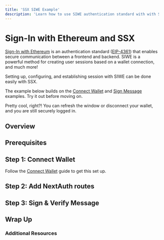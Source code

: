 ```yaml
---
title: 'SSX SIWE Example'
description: 'Learn how to use SIWE authentication standard with with SSX wagmi.'
---
```




# Sign-In with Ethereum and SSX

[Sign-In with Ethereum](https://login.xyz) is an authentication standard ([EIP-4361](https://docs.login.xyz/general-information/siwe-overview/eip-4361)) that enables secure communication between a frontend and backend. SIWE is a powerful method for creating user sessions based on a wallet connection, and much more!

Setting up, configuring, and establishing session with SIWE can be done easily with SSX.

The example below builds on the [Connect Wallet](/examples/connect-wallet) and [Sign Message](/examples/sign-message) examples. Try it out before moving on.

<SSX />

Pretty cool, right?! You can refresh the window or disconnect your wallet, and you are still securely logged in.

## Overview

## Prerequisites

## Step 1: Connect Wallet

Follow the [Connect Wallet](/examples/connect-wallet#step-1-configuring-connectors) guide to get this set up.

## Step 2: Add NextAuth routes

## Step 3: Sign & Verify Message

## Wrap Up

### Additional Resources
